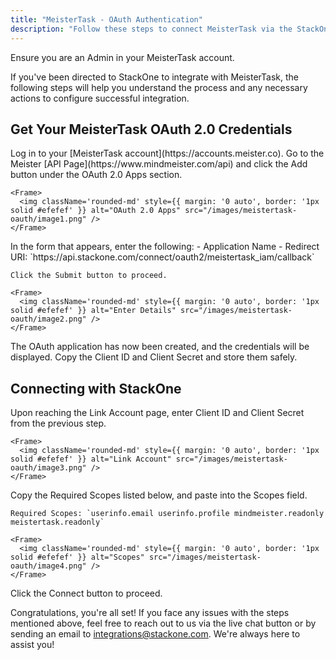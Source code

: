```yaml
---
title: "MeisterTask - OAuth Authentication"
description: "Follow these steps to connect MeisterTask via the StackOne Hub successfully."
---
```



<Warning>
  Ensure you are an Admin in your MeisterTask account.
</Warning>

If you've been directed to StackOne to integrate with MeisterTask, the following steps will help you understand the process and any necessary actions to configure successful integration.

## Get Your MeisterTask OAuth 2.0 Credentials

<Steps>
  <Step title="Go to the API Page">
    Log in to your [MeisterTask account](https://accounts.meister.co). Go to the Meister [API Page](https://www.mindmeister.com/api) and click the Add button under the OAuth 2.0 Apps section.

    <Frame>
      <img className='rounded-md' style={{ margin: '0 auto', border: '1px solid #efefef' }} alt="OAuth 2.0 Apps" src="/images/meistertask-oauth/image1.png" />
    </Frame>
  </Step>

  <Step title="Enter Application Details">
    In the form that appears, enter the following:
    - Application Name
    - Redirect URI: `https://api.stackone.com/connect/oauth2/meistertask_iam/callback`
    
    Click the Submit button to proceed.

    <Frame>
      <img className='rounded-md' style={{ margin: '0 auto', border: '1px solid #efefef' }} alt="Enter Details" src="/images/meistertask-oauth/image2.png" />
    </Frame>
  </Step>

  <Step title="Copy Credentials">
    The OAuth application has now been created, and the credentials will be displayed. Copy the Client ID and Client Secret and store them safely.
  </Step>
</Steps>

## Connecting with StackOne

<Steps>
  <Step title="Enter OAuth Credentials">
    Upon reaching the Link Account page, enter Client ID and Client Secret from the previous step.

    <Frame>
      <img className='rounded-md' style={{ margin: '0 auto', border: '1px solid #efefef' }} alt="Link Account" src="/images/meistertask-oauth/image3.png" />
    </Frame>
  </Step>

  <Step title="Enter Required Scopes">
    Copy the Required Scopes listed below, and paste into the Scopes field.

    Required Scopes: `userinfo.email userinfo.profile mindmeister.readonly meistertask.readonly`

    <Frame>
      <img className='rounded-md' style={{ margin: '0 auto', border: '1px solid #efefef' }} alt="Scopes" src="/images/meistertask-oauth/image4.png" />
    </Frame>
  </Step>

  <Step title="Connect">
    Click the Connect button to proceed.
  </Step>
</Steps>

Congratulations, you're all set! If you face any issues with the steps mentioned above, feel free to reach out to us via the live chat button or by sending an email to integrations@stackone.com. We're always here to assist you!

<IntegrationFooter />
